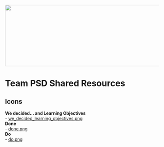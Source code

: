 <img src = "https://github.com/lzim/teampsd/blob/teampsd_style/teampsd_logo/team_psd_logo_sm.png"
     height = "200" width = "600">  

# Team PSD Shared Resources

## Icons

**We decided... and Learning Objectives**  
- [we_decided_learning_objectives.png](https://github.com/lzim/teampsd/blob/master/resources/icons/we_decided_learning_objectives.png)  
**Done**  
- [done.png](https://github.com/lzim/teampsd/blob/master/resources/icons/done.png)  
**Do**  
- [do.png](https://github.com/lzim/teampsd/blob/master/resources/icons/do.png)
